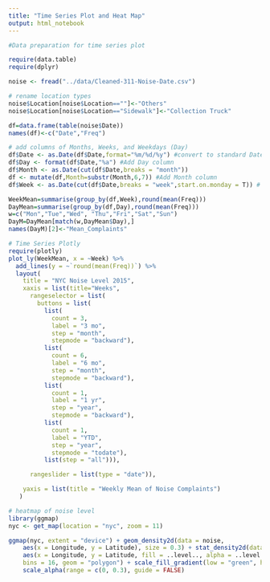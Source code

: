 ```yaml
---
title: "Time Series Plot and Heat Map"
output: html_notebook
---
```


```r
#Data preparation for time series plot

require(data.table)
require(dplyr)

noise <- fread("../data/Cleaned-311-Noise-Date.csv")

# rename location types 
noise$Location[noise$Location==""]<-"Others"
noise$Location[noise$Location=="Sidewalk"]<-"Collection Truck"

df=data.frame(table(noise$Date))
names(df)<-c("Date","Freq")

# add columns of Months, Weeks, and Weekdays (Day)
df$Date <- as.Date(df$Date,format="%m/%d/%y") #convert to standard Date format
df$Day <- format(df$Date,"%a") #Add Day column
df$Month <- as.Date(cut(df$Date,breaks = "month"))
df <- mutate(df,Month=substr(Month,6,7)) #Add Month column
df$Week <- as.Date(cut(df$Date,breaks = "week",start.on.monday = T)) # Add Week column

WeekMean=summarise(group_by(df,Week),round(mean(Freq)))
DayMean=summarise(group_by(df,Day),round(mean(Freq)))
w=c("Mon","Tue","Wed", "Thu","Fri","Sat","Sun")
DayM=DayMean[match(w,DayMean$Day),]
names(DayM)[2]<-"Mean_Complaints"

```


```r
# Time Series Plotly
require(plotly)
plot_ly(WeekMean, x = ~Week) %>%
  add_lines(y = ~`round(mean(Freq))`) %>%
  layout(
    title = "NYC Noise Level 2015",
    xaxis = list(title="Weeks",
      rangeselector = list(
        buttons = list(
          list(
            count = 3,
            label = "3 mo",
            step = "month",
            stepmode = "backward"),
          list(
            count = 6,
            label = "6 mo",
            step = "month",
            stepmode = "backward"),
          list(
            count = 1,
            label = "1 yr",
            step = "year",
            stepmode = "backward"),
          list(
            count = 1,
            label = "YTD",
            step = "year",
            stepmode = "todate"),
          list(step = "all"))),

      rangeslider = list(type = "date")),

    yaxis = list(title = "Weekly Mean of Noise Complaints")
   )
```








```r
# heatmap of noise level
library(ggmap)
nyc <- get_map(location = "nyc", zoom = 11)

ggmap(nyc, extent = "device") + geom_density2d(data = noise, 
    aes(x = Longitude, y = Latitude), size = 0.3) + stat_density2d(data = noise, 
    aes(x = Longitude, y = Latitude, fill = ..level.., alpha = ..level..), size = 0.01, 
    bins = 16, geom = "polygon") + scale_fill_gradient(low = "green", high = "red") + 
    scale_alpha(range = c(0, 0.3), guide = FALSE)
```

